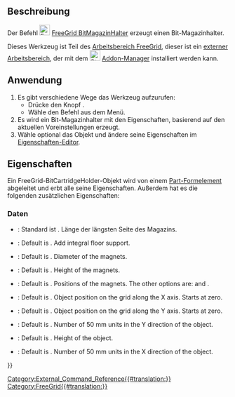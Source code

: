 <languages/>

{{Docnav
|[[FreeGrid_StorageBox/de|LagerKasten]]
|[[FreeGrid_StorageGrid/de|LagerGitter]]
|[[FreeGrid_Workbench/de|FreeGrid]]
|IconL=FreeGrid_StorageBox.svg
|IconR=FreeGrid_StorageGrid.svg
|IconC=FreeGridWorkbench.svg
}}

{{GuiCommand/de
|Name=FreeGrid BitCartridgeHolder
|Name/de=FreeGrid BitMagazinHalter
|MenuLocation=FreeeGrid → Bit-Magazinhalter
|Workbenches=[[FreeGrid_Workbench/de|FreeGrid]]
|Version=
|SeeAlso=
}}

<span id="Description"></span>
==Beschreibung==

Der Befehl [[Image:FreeGrid_BitCartridgeHolder.svg|24px]] [[FreeGrid_BitCartridgeHolder/de|FreeGrid BitMagazinHalter]] erzeugt einen Bit-Magazinhalter.

Dieses Werkzeug ist Teil des  [[FreeGrid_Workbench/de|Arbeitsbereich FreeGrid]], dieser ist ein [[External_workbenches/de|externer Arbeitsbereich]], der mit dem [[Image:Std_AddonMgr.svg|24px]] [[Std_AddonMgr/de|Addon-Manager]] installiert werden kann.

<span id="Usage"></span>
==Anwendung==

# Es gibt verschiedene Wege das Werkzeug aufzurufen:
#* Drücke den Knopf {{Button|[[Image:FreeGrid_BitCartridgeHolder.svg|16px]] [[FreeGrid_BitCartridgeHolder/de|Bit-Magazinhalter]]}}.
#* Wähle den Befehl {{MenuCommand|FreeGrid → [[Image:FreeGrid_BitCartridgeHolder.svg|16px]] Bit-Magazinhalter}} aus dem Menü.
# Es wird ein Bit-Magazinhalter mit den Eigenschaften, basierend auf den aktuellen Voreinstellungen erzeugt.
# Wähle optional das Objekt und ändere seine Eigenschaften im [[Property_editor/de|Eigenschaften-Editor]].

<span id="Properties"></span>
==Eigenschaften==

Ein FreeGrid-BitCartridgeHolder-Objekt wird von einem [[Part_Feature/de|Part-Formelement]] abgeleitet und erbt alle seine Eigenschaften. Außerdem hat es die folgenden zusätzlichen Eigenschaften:

<span id="Data"></span>
===Daten===

{{Properties_Title|Bit Cartridge Holder features}}

* {{PropertyData|Side Length|Length}}: Standard ist {{value|15.0 mm}}. Länge der längsten Seite des Magazins.

{{Properties_Title|Box features}}

<div lang="en" dir="ltr" class="mw-content-ltr">
* {{PropertyData|Floor Support|Bool}}: Default is {{TRUE}}. Add integral floor support.
</div>

{{Properties_Title|Magnet mount}}

<div lang="en" dir="ltr" class="mw-content-ltr">
* {{PropertyData|Magnet Diameter|Length}}: Default is {{Value|6 mm}}. Diameter of the magnets.
* {{PropertyData|Magnet Height|Length}}: Default is {{Value|2 mm}}. Height of the magnets.
* {{PropertyData|Magnet Option|Enumeration}}: Default is {{Value|allIntersections}}. Positions of the magnets. The other options are: {{Value|cornersOny}} and {{Value|noMagnets}}.
</div>

{{Properties_Title|Position on grid}}

<div lang="en" dir="ltr" class="mw-content-ltr">
* {{PropertyData|Position X|IntegerConstraint}}: Default is {{Value|0}}. Object position on the grid along the X axis. Starts at zero.
* {{PropertyData|Position Y|IntegerConstraint}}: Default is {{Value|0}}. Object position on the grid along the Y axis. Starts at zero.
</div>

{{Properties_Title|Size}}

<div lang="en" dir="ltr" class="mw-content-ltr">
* {{PropertyData|Depth|IntegerConstraint}}: Default is {{Value|1}}. Number of 50 mm units in the Y direction of the object.
* {{PropertyData|Height|Length}}: Default is {{Value|50 mm}}. Height of the object.
* {{PropertyData|Width|IntegerConstraint}}: Default is {{Value|1}}. Number of 50 mm units in the X direction of the object.
</div>


{{Docnav
|[[FreeGrid_StorageBox/de|LagerKasten]]
|[[FreeGrid_StorageGrid/de|LagerGitter]]
|[[FreeGrid_Workbench/de|FreeGrid]]
|IconL=FreeGrid_StorageBox.svg
|IconR=FreeGrid_StorageGrid.svg
|IconC=FreeGridWorkbench.svg
}}

[[Category:External_Command_Reference{{#translation:}}]]
[[Category:FreeGrid{{#translation:}}]]
{{Userdocnavi{{#translation:}}}}